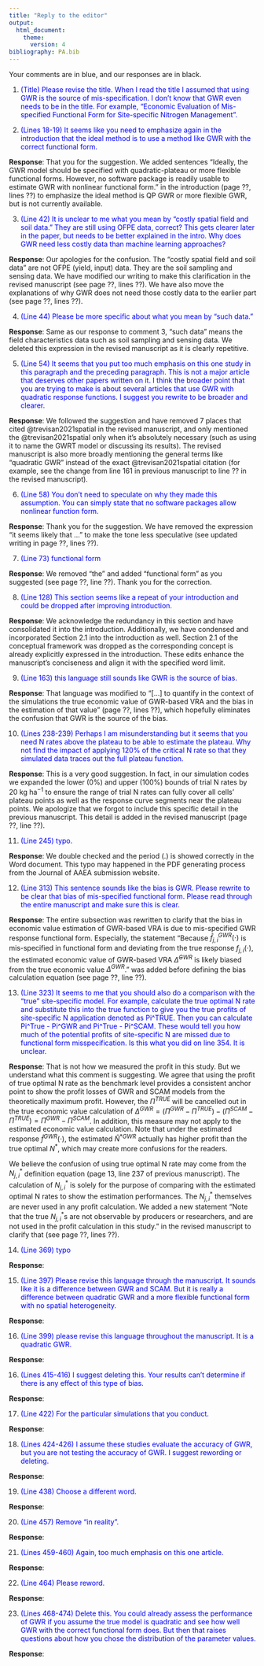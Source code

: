 ```yaml
---
title: "Reply to the editor"
output: 
  html_document:
    theme:
      version: 4
bibliography: PA.bib
---
```


Your comments are in blue, and our responses are in black.

1. <span style = "color: blue;"> (Title) Please revise the title. When I read the title I assumed that using GWR is the source of mis-specification. I don't know that GWR even needs to be in the title. For example, "Economic Evaluation of Mis-specified Functional Form for Site-specific Nitrogen Management". </span>


2. <span style = "color: blue;"> (Lines 18-19) It seems like you need to emphasize again in the introduction that the ideal method is to use a method like GWR with the correct functional form. </span>

**Response**: That you for the suggestion. We added sentences "Ideally, the GWR model should be specified with quadratic-plateau or more flexible functional forms. However, no software package is readily usable to estimate GWR with nonlinear functional form." in the introduction (page ??, lines ??) to emphasize the ideal method is QP GWR or more flexible GWR, but is not currently available.


3. <span style = "color: blue;"> (Line 42) It is unclear to me what you mean by "costly spatial field and soil data." They are still using OFPE data, correct? This gets clearer later in the paper, but needs to be better explained in the intro. Why does GWR need less costly data than machine learning approaches? </span>

**Response**: Our apologies for the confusion. The "costly spatial field and soil data" are not OFPE (yield, input) data. They are the soil sampling and sensing data. We have modified our writing to make this clarification in the revised manuscript (see page ??, lines ??). We have also move the explanations of why GWR does not need those costly data to the earlier part (see page ??, lines ??). 


4. <span style = "color: blue;"> (Line 44) Please be more specific about what you mean by "such data." </span>

**Response**: Same as our response to comment 3, "such data" means the field characteristics data such as soil sampling and sensing data. We deleted this expression in the revised manuscript as it is clearly repetitive.


5. <span style = "color: blue;"> (Line 54) It seems that you put too much emphasis on this one study in this paragraph and the preceding paragraph. This is not a major article that deserves other papers written on it. I think the broader point that you are trying to make is about several articles that use GWR with quadratic response functions. I suggest you rewrite to be broader and clearer. </span>

**Response**: We followed the suggestion and have removed 7 places that cited @trevisan2021spatial in the revised manuscript, and only mentioned the @trevisan2021spatial only when it's absolutely necessary (such as using it to name the GWRT model or discussing its results). The revised manuscript is also more broadly mentioning the general terms like "quadratic GWR" instead of the exact @trevisan2021spatial citation (for example, see the change from line 161 in previous manuscript to line ?? in the revised manuscript).


6. <span style = "color: blue;"> (Line 58) You don't need to speculate on why they made this assumption. You can simply state that no software packages allow nonlinear function form. </span>

**Response**: Thank you for the suggestion. We have removed the expression "it seems likely that ..." to make the tone less speculative (see updated writing in page ??, lines ??).


7. <span style = "color: blue;"> (Line 73) functional form </span>

**Response**: We removed "the" and added "functional form" as you suggested (see page ??, line ??). Thank you for the correction.


8. <span style = "color: blue;"> (Line 128) This section seems like a repeat of your introduction and could be dropped after improving introduction. </span>

**Response**: We acknowledge the redundancy in this section and have consolidated it into the introduction. Additionally, we have condensed and incorporated Section 2.1 into the introduction as well. Section 2.1 of the conceptual framework was dropped as the corresponding concept is already explicitly expressed in the introduction. These edits enhance the manuscript's conciseness and align it with the specified word limit.


9. <span style = "color: blue;"> (Line 163) this language still sounds like GWR is the source of bias.  </span>

**Response**: That language was modified to "[...] to quantify in the context of the simulations the true economic value of GWR-based VRA and the bias in the estimation of that value" (page ??, lines ??), which hopefully eliminates the confusion that GWR is the source of the bias.


10. <span style = "color: blue;"> (Lines 238-239) Perhaps I am misunderstanding but it seems that you need N rates above the plateau to be able to estimate the plateau. Why not find the impact of applying 120% of the critical N rate so that they simulated data traces out the full plateau function. </span>

**Response**: This is a very good suggestion. In fact, in our simulation codes we expanded the lower (0%) and upper (100%) bounds of trial N rates by 20 kg ha$^{-1}$ to ensure the range of trial N rates can fully cover all cells' plateau points as well as the response curve segments near the plateau points. We apologize that we forgot to include this specific detail in the previous manuscript. This detail is added in the revised manuscript (page ??, line ??).


11. <span style = "color: blue;"> (Line 245) typo. </span>

**Response**: We double checked and the period (.) is showed correctly in the Word document. This typo may happened in the PDF generating process from the Journal of AAEA submission website.


12. <span style = "color: blue;"> (Line 313) This sentence sounds like the bias is GWR. Please rewrite to be clear that bias of mis-specified functional form. Please read through the entire manuscript and make sure this is clear. </span>

**Response**: The entire subsection was rewritten to clarify that the bias in economic value estimation of GWR-based VRA is due to mis-specified GWR response functional form. Especially, the statement "Because $\hat{f}^{GWR}_{j,i}(\cdot)$ is mis-specified in functional form and deviating from the true response $f_{j,i}(\cdot)$, the estimated economic value of GWR-based VRA $\hat{\Delta}^{GWR}$ is likely biased from the true economic value $\Delta^{GWR}$." was added before defining the bias calculation equation (see page ??, line ??).


13. <span style = "color: blue;"> (Line 323) It seems to me that you should also do a comparison with the "true" site-specific model. For example, calculate the true optimal N rate and substitute this into the true function to give you the true profits of site-specific N application denoted as Pi^TRUE. Then you can calculate Pi^True - Pi^GWR and Pi^True - Pi^SCAM. These would tell you how much of the potential profits of site-specific N are missed due to functional form misspecification.  Is this what you did on line 354. It is unclear. </span>

**Response**: That is not how we measured the profit in this study. But we understand what this comment is suggesting. We agree that using the profit of true optimal N rate as the benchmark level provides a consistent anchor point to show the profit losses of GWR and SCAM models from the theoretically maximum profit. However, the $\Pi^{TRUE}$ will be cancelled out in the true economic value calculation of $\Delta^{GWR} = (\Pi^{GWR} - \Pi^{TRUE}) - (\Pi^{SCAM} - \Pi^{TRUE}) = \Pi^{GWR} - \Pi^{SCAM}$. In addition, this measure may not apply to the estimated economic value calculation. Note that under the estimated response $\hat{f}^{GWR}(\cdot)$, the estimated $\hat{N}^{*GWR}$ actually has higher profit than the true optimal $N^*$, which may create more confusions for the readers.

We believe the confusion of using true optimal N rate may come from the $N^*_{j,i}$ definition equation (page 13, line 237 of previous manuscript). The calculation of $N^*_{j,i}$ is solely for the purpose of comparing with the estimated optimal N rates to show the estimation performances. The $N^*_{j,i}$ themselves are never used in any profit calculation. We added a new statement "Note that the true $N^*_{j,i}$s are not observable by producers or researchers, and are not used in the profit calculation in this study." in the revised manuscript to clarify that (see page ??, lines ??).


14. <span style = "color: blue;"> (Line 369) typo </span>

**Response**: 


15. <span style = "color: blue;"> (Line 397) Please revise this language through the manuscript. It sounds like it is a difference between GWR and SCAM. But it is really a difference between quadratic GWR and a more flexible functional form with no spatial heterogeneity. </span>

**Response**: 


16. <span style = "color: blue;"> (Line 399) please revise this language throughout the manuscript. It is a quadratic GWR. </span>

**Response**: 


16. <span style = "color: blue;"> (Lines 415-416) I suggest deleting this. Your results can't determine if there is any effect of this type of bias. </span>

**Response**: 


17. <span style = "color: blue;"> (Line 422) For the particular simulations that you conduct. </span>

**Response**: 


18. <span style = "color: blue;"> (Lines 424-426) I assume these studies evaluate the accuracy of GWR, but you are not testing the accuracy of GWR. I suggest rewording or deleting. </span>

**Response**: 


19. <span style = "color: blue;"> (Line 438) Choose a different word. </span>

**Response**: 


20. <span style = "color: blue;"> (Line 457) Remove "in reality". </span>

**Response**: 


21. <span style = "color: blue;"> (Lines 459-460) Again, too much emphasis on this one article. </span>

**Response**: 


22. <span style = "color: blue;"> (Line 464) Please reword. </span>

**Response**: 


23. <span style = "color: blue;"> (Lines 468-474) Delete this. You could already assess the performance of GWR if you assume the true model is quadratic and see how well GWR with the correct functional form does. But then that raises questions about how you chose the distribution of the parameter values. </span>

**Response**: 




